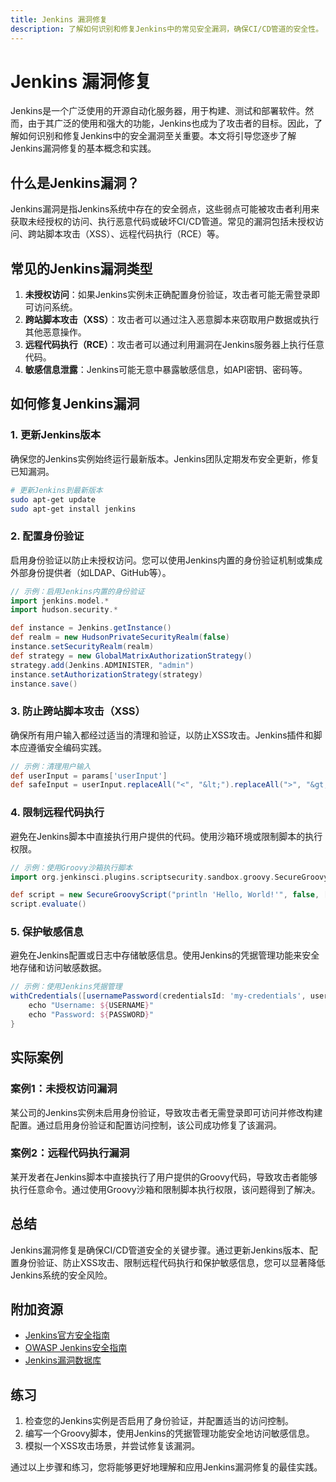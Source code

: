```yaml
---
title: Jenkins 漏洞修复
description: 了解如何识别和修复Jenkins中的常见安全漏洞，确保CI/CD管道的安全性。
---
```


# Jenkins 漏洞修复

Jenkins是一个广泛使用的开源自动化服务器，用于构建、测试和部署软件。然而，由于其广泛的使用和强大的功能，Jenkins也成为了攻击者的目标。因此，了解如何识别和修复Jenkins中的安全漏洞至关重要。本文将引导您逐步了解Jenkins漏洞修复的基本概念和实践。

## 什么是Jenkins漏洞？

Jenkins漏洞是指Jenkins系统中存在的安全弱点，这些弱点可能被攻击者利用来获取未经授权的访问、执行恶意代码或破坏CI/CD管道。常见的漏洞包括未授权访问、跨站脚本攻击（XSS）、远程代码执行（RCE）等。

## 常见的Jenkins漏洞类型

1. **未授权访问**：如果Jenkins实例未正确配置身份验证，攻击者可能无需登录即可访问系统。
2. **跨站脚本攻击（XSS）**：攻击者可以通过注入恶意脚本来窃取用户数据或执行其他恶意操作。
3. **远程代码执行（RCE）**：攻击者可以通过利用漏洞在Jenkins服务器上执行任意代码。
4. **敏感信息泄露**：Jenkins可能无意中暴露敏感信息，如API密钥、密码等。

## 如何修复Jenkins漏洞

### 1. 更新Jenkins版本

确保您的Jenkins实例始终运行最新版本。Jenkins团队定期发布安全更新，修复已知漏洞。

```bash
# 更新Jenkins到最新版本
sudo apt-get update
sudo apt-get install jenkins
```

### 2. 配置身份验证

启用身份验证以防止未授权访问。您可以使用Jenkins内置的身份验证机制或集成外部身份提供者（如LDAP、GitHub等）。

```groovy
// 示例：启用Jenkins内置的身份验证
import jenkins.model.*
import hudson.security.*

def instance = Jenkins.getInstance()
def realm = new HudsonPrivateSecurityRealm(false)
instance.setSecurityRealm(realm)
def strategy = new GlobalMatrixAuthorizationStrategy()
strategy.add(Jenkins.ADMINISTER, "admin")
instance.setAuthorizationStrategy(strategy)
instance.save()
```

### 3. 防止跨站脚本攻击（XSS）

确保所有用户输入都经过适当的清理和验证，以防止XSS攻击。Jenkins插件和脚本应遵循安全编码实践。

```groovy
// 示例：清理用户输入
def userInput = params['userInput']
def safeInput = userInput.replaceAll("<", "&lt;").replaceAll(">", "&gt;")
```

### 4. 限制远程代码执行

避免在Jenkins脚本中直接执行用户提供的代码。使用沙箱环境或限制脚本的执行权限。

```groovy
// 示例：使用Groovy沙箱执行脚本
import org.jenkinsci.plugins.scriptsecurity.sandbox.groovy.SecureGroovyScript

def script = new SecureGroovyScript("println 'Hello, World!'", false, [])
script.evaluate()
```

### 5. 保护敏感信息

避免在Jenkins配置或日志中存储敏感信息。使用Jenkins的凭据管理功能来安全地存储和访问敏感数据。

```groovy
// 示例：使用Jenkins凭据管理
withCredentials([usernamePassword(credentialsId: 'my-credentials', usernameVariable: 'USERNAME', passwordVariable: 'PASSWORD')]) {
    echo "Username: ${USERNAME}"
    echo "Password: ${PASSWORD}"
}
```

## 实际案例

### 案例1：未授权访问漏洞

某公司的Jenkins实例未启用身份验证，导致攻击者无需登录即可访问并修改构建配置。通过启用身份验证和配置访问控制，该公司成功修复了该漏洞。

### 案例2：远程代码执行漏洞

某开发者在Jenkins脚本中直接执行了用户提供的Groovy代码，导致攻击者能够执行任意命令。通过使用Groovy沙箱和限制脚本执行权限，该问题得到了解决。

## 总结

Jenkins漏洞修复是确保CI/CD管道安全的关键步骤。通过更新Jenkins版本、配置身份验证、防止XSS攻击、限制远程代码执行和保护敏感信息，您可以显著降低Jenkins系统的安全风险。

## 附加资源

- [Jenkins官方安全指南](https://www.jenkins.io/doc/book/security/)
- [OWASP Jenkins安全指南](https://owasp.org/www-project-juice-shop/)
- [Jenkins漏洞数据库](https://www.cvedetails.com/vulnerability-list/vendor_id-15865/Jenkins.html)

## 练习

1. 检查您的Jenkins实例是否启用了身份验证，并配置适当的访问控制。
2. 编写一个Groovy脚本，使用Jenkins的凭据管理功能安全地访问敏感信息。
3. 模拟一个XSS攻击场景，并尝试修复该漏洞。

通过以上步骤和练习，您将能够更好地理解和应用Jenkins漏洞修复的最佳实践。